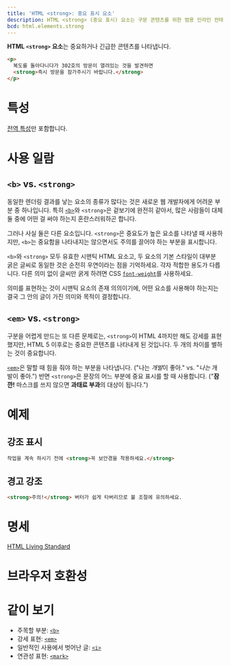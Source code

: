 ```yaml
---
title: 'HTML <strong>: 중요 표시 요소'
description: HTML <strong> (중요 표시) 요소는 구문 콘텐츠를 위한 범용 인라인 컨테이너입니다.
bcd: html.elements.strong
---
```


**HTML `<strong>` 요소**는 중요하거나 긴급한 콘텐츠를 나타냅니다.

<HTMLDemo height={80}>

```html
<p>
  복도를 돌아다니다가 302호의 방문이 열려있는 것을 발견하면
  <strong>즉시 방문을 잠가주시기 바랍니다.</strong>
</p>
```

</HTMLDemo>

# 특성

[전역 특성](/docs/Web/HTML/Global_attributes)만 포함합니다.

# 사용 일람

## `<b>` vs. `<strong>`

동일한 렌더링 결과를 낳는 요소의 종류가 많다는 것은 새로운 웹 개발자에게 어려운 부분 중 하나입니다. 특히 [`<b>`](./b)와 `<strong>`은 겉보기에 완전히 같아서, 많은 사람들이 대체 둘 중에 어떤 걸 써야 하는지 혼란스러워하곤 합니다.

그러나 사실 둘은 다른 요소입니다. `<strong>`은 중요도가 높은 요소를 나타낼 때 사용하지만, `<b>`는 중요함을 나타내지는 않으면서도 주의를 끌어야 하는 부분을 표시합니다.

`<b>`와 `<strong>` 모두 유효한 시맨틱 HTML 요소고, 두 요소의 기본 스타일이 대부분 굵은 글씨로 동일한 것은 순전히 우연이라는 점을 기억하세요. 각자 적합한 용도가 다릅니다. 다른 의미 없이 글씨만 굵게 하려면 CSS [`font-weight`](https://developer.mozilla.org/ko/docs/Web/CSS/font-weight)를 사용하세요.

의미를 표현하는 것이 시맨틱 요소의 존재 의의이기에, 어떤 요소를 사용해야 하는지는 결국 그 안의 글이 가진 의미와 목적이 결정합니다.

## `<em>` vs. `<strong>`

구분을 어렵게 만드는 또 다른 문제로는, `<strong>`이 HTML 4까지만 해도 강세를 표현했지만, HTML 5 이후로는 중요한 콘텐츠를 나타내게 된 것입니다. 두 개의 차이를 별하는 것이 중요합니다.

[`<em>`](./em)은 말할 때 힘을 줘야 하는 부분을 나타냅니다. ("나는 <em>개발</em>이 좋아." vs. "<em>나는</em> 개발이 좋아.") 반면 `<strong>`은 문장의 어느 부분에 중요 표시를 할 때 사용합니다. ("<strong>잠깐!</strong> 마스크를 쓰지 않으면 <strong>과태료 부과</strong>의 대상이 됩니다.")

# 예제

## 강조 표시

```html name=first
작업을 계속 하시기 전에 <strong>꼭 보안경을 착용하세요.</strong>
```

<LiveExample name="first" height={20} />

## 경고 강조

```html name=second
<strong>주의!</strong> 버터가 쉽게 타버리므로 불 조절에 유의하세요.
```

<LiveExample name="second" height={20} />

# 명세

[HTML Living Standard](https://html.spec.whatwg.org/multipage/text-level-semantics.html#the-strong-element)

# 브라우저 호환성

<BrowserCompat data={bcd} />

# 같이 보기

- 주목할 부분: [`<b>`](./b)
- 강세 표현: [`<em>`](./em)
- 일반적인 사용에서 벗어난 글: [`<i>`](./i)
- 연관성 표현: [`<mark>`](./mark)
